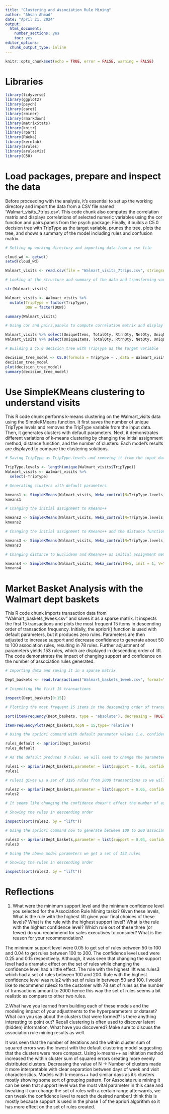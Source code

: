 ---
title: "Clustering and Association Rule Mining"
author: "Ahsan Ahmad"
date: "April 21, 2024"
output: 
  html_document:
    number_sections: yes
    toc: yes
editor_options: 
  chunk_output_type: inline
---

```{r setup, include=FALSE}
knitr::opts_chunk$set(echo = TRUE, error = FALSE, warning = FALSE)
```

# Libraries

```{r library}
library(tidyverse)
library(ggplot2)
library(psych)
library(caret)
library(rminer)
library(rmarkdown)
library(matrixStats)
library(knitr)
library(rpart)
library(RWeka)
library(kernlab)
library(arules)
library(arulesViz)
library(C50)
```


# Load packages, prepare and inspect the data

Before proceeding with the analysis, it's essential to set up the working directory and import the data from a CSV file named 'Walmart_visits_7trips.csv'. This code chunk also computes the correlation matrix and displays correlations of selected numeric variables using the cor function and pairs.panels from the psych package. Finally, it builds a C5.0 decision tree with TripType as the target variable, prunes the tree, plots the tree, and shows a summary of the model including rules and confusion matrix.

```{r Set up, data import and inspection}

# Setting up working directory and importing data from a csv file

cloud_wd <- getwd()
setwd(cloud_wd)

Walmart_visits <- read.csv(file = "Walmart_visits_7trips.csv", stringsAsFactors = FALSE)

# Looking at the structure and summary of the data and transforming variables into factors

str(Walmart_visits)

Walmart_visits <- Walmart_visits %>% 
  mutate(TripType = factor(TripType),
         DOW = factor(DOW))

summary(Walmart_visits)

# Using cor and pairs.panels to compute correlation matrix and display correlations of the listed numeric variables

Walmart_visits %>% select(UniqueItems, TotalQty, RtrnQty, NetQty, UniqDepts, OneItemDepts, RtrnDepts) %>% cor()
Walmart_visits %>% select(UniqueItems, TotalQty, RtrnQty, NetQty, UniqDepts, OneItemDepts, RtrnDepts) %>% pairs.panels()

# Building a C5.0 decision tree with TripType as the target variable

decision_tree_model <- C5.0(formula = TripType ~ .,data = Walmart_visits, control = C5.0Control(CF = 0.05, earlyStopping = FALSE, noGlobalPruning = FALSE))
decision_tree_model
plot(decision_tree_model)
summary(decision_tree_model)


```

# Use SimpleKMeans clustering  to understand visits

This R code chunk performs k-means clustering on the Walmart_visits data using the SimpleKMeans function. It first saves the number of unique TripType levels and removes the TripType variable from the input data. Then, it generates clusters with default parameters. Next, it demonstrates different variations of k-means clustering by changing the initial assignment method, distance function, and the number of clusters. Each model's results are displayed to compare the clustering solutions.

```{r SimpleKMeans Clustering}

# Saving TripType as TripType.levels and removing it from the input data

TripType.levels <- length(unique(Walmart_visits$TripType))
Walmart_visits <- Walmart_visits %>% 
  select(-TripType)

# Generating clusters with default parameters

kmeans1 <- SimpleKMeans(Walmart_visits, Weka_control(N=TripType.levels, init = 0, V=TRUE))
kmeans1

# Changing the initial assignment to Kmeans++ 

kmeans2 <- SimpleKMeans(Walmart_visits, Weka_control(N=TripType.levels, init = 1, V=TRUE))
kmeans2

# Changing the initial assignment to Kmeans++ and the distance function to weka.core.ManhattanDistance 

kmeans3 <- SimpleKMeans(Walmart_visits, Weka_control(N=TripType.levels, init = 1, V=TRUE, A = "weka.core.ManhattanDistance"))
kmeans3

# Changing distance to Euclidean and Kmeans++ as initial assignment method and decreasing the clusters to 5

kmeans4 <- SimpleKMeans(Walmart_visits, Weka_control(N=5, init = 1, V=TRUE, A = "weka.core.EuclideanDistance"))
kmeans4

```


# Market Basket Analysis with the Walmart dept baskets

This R code chunk imports transaction data from "Walmart_baskets_1week.csv" and saves it as a sparse matrix. It inspects the first 15 transactions and plots the most frequent 15 items in descending order of transaction frequency. Initially, the apriori() function is used with default parameters, but it produces zero rules. Parameters are then adjusted to increase support and decrease confidence to generate about 50 to 100 association rules, resulting in 78 rules. Further adjustment of parameters yields 153 rules, which are displayed in descending order of lift. The code demonstrates the impact of changing support and confidence on the number of association rules generated.

```{r Association Rule Mining}

# Importing data and saving it in a sparse matrix

Dept_baskets <- read.transactions("Walmart_baskets_1week.csv", format="single", sep = ",", header = TRUE, cols=c("VisitNumber","DepartmentDescription"))

# Inspecting the first 15 transactions

inspect(Dept_baskets[0:15])

# Plotting the most frequent 15 items in the descending order of transaction frequency in percentage

sort(itemFrequency(Dept_baskets, type = "absolute"), decreasing = TRUE)

itemFrequencyPlot(Dept_baskets,topN = 15,type='relative')

# Using the apriori command with default parameter values i.e. confidence = 0.8, support = 0.1 and minlen = 1

rules_default <- apriori(Dept_baskets)
rules_default

# As the default produces 0 rules, we will need to change the parameters from default, using confidence = 0.1 and support = 0.01 with minlen = 2

rules1 <- apriori(Dept_baskets,parameter = list(support = 0.01, confidence = 0.1, minlen = 2))
rules1

# rules1 gives us a set of 3195 rules from 2000 transactions so we will have to increase the support and confidence to generate about 50 to 100 association rules

rules2 <- apriori(Dept_baskets,parameter = list(support = 0.05, confidence = 0.25, minlen = 2))
rules2

# It seems like changing the confidence doesn't effect the number of association rules much while changing the support has a high and rapid effect on the number of rules, with the above model we get 78 rules

# Showing the rules in descending order

inspect(sort(rules2, by = "lift"))

# Using the apriori command now to generate between 100 to 200 association rules

rules3 <- apriori(Dept_baskets,parameter = list(support = 0.04, confidence = 0.15, minlen = 2))
rules3

# Using the above model parameters we get a set of 153 rules

# Showing the rules in descending order

inspect(sort(rules3, by = "lift"))


```


# Reflections

1. What were the minimum support level and the minimum confidence level you selected for the Association Rule Mining tasks? Given these levels, What is the rule with the highest lift given your final choices of these levels? What is the rule with the highest support level? What is the rule with the highest confidence level? Which rule out of these three (or fewer) do you recommend for sales executives to consider? What is the reason for your recommendation?

The minimum support level were 0.05 to get set of rules between 50 to 100 and 0.04 to get rules between 100 to 200. The confidence level used were 0.25 and 0.15 respectively. Although, it was seen that changing the support level had a dramatic effect on the set of rules while changing the confidence level had a little effect. The rule with the highest lift was rules3 which had a set of rules between 100 and 200. Rule with the highest confidence level was rule2 with set of rules in between 50 and 100. I would like to recommend rules2 to the customer with 78 set of rules as the number of transactions amount to 2000 hence this way the set of rules seems a bit realistic as compare to other two rules.

2.What have you learned from building each of these models and the modeling impact of your adjustments to the hyperparameters or dataset? What can you say about the clusters that were formed? Is there anything interesting to point out? Recall clustering is often used to discover latent (hidden) information. What have you discovered? Make sure to discuss the association rule mining results as well. 

It was seen that the number of iterations and the within cluster sum of squared errors was the lowest with the default clustering model suggesting that the clusters were more compact. Using k-means++ as initiation method increased the within cluster sum of squared errors creating more evenly distributed clusters. Decreasing the value of N -> Number of clusters made it more interpretable with clear separation between days of week and visit characteristics. Models with k-means++ had similar days as it's clusters mostly showing some sort of grouping pattern. For Associate rule mining it can be seen that support level was the most vital parameter in this case and tweaking it can change the set of rules with a certain range afterwards, we can tweak the confidence level to reach the desired number.I think this is mostly because support is used in the phase 1 of the apriori algorithm so it has more effect on the set of rules created. 

